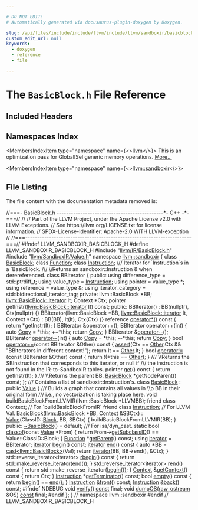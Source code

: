 ```yaml
---

# DO NOT EDIT!
# Automatically generated via docusaurus-plugin-doxygen by Doxygen.

slug: /api/files/include/include/llvm/include/llvm/sandboxir/basicblock-h
custom_edit_url: null
keywords:
  - doxygen
  - reference
  - file

---
```





# The `BasicBlock.h` File Reference

<DoxygenPage pluginConfig={pluginConfig}>



## Included Headers

<IncludesList>
<IncludesListItem
  filePath="llvm/IR/BasicBlock.h"
  permalink="/docs/api/files/include/include/llvm/include/llvm/ir/basicblock-h"
  isLocal="true" />
<IncludesListItem
  filePath="llvm/SandboxIR/Value.h"
  permalink="/docs/api/files/include/include/llvm/include/llvm/sandboxir/value-h"
  isLocal="true" />
</IncludesList>

## Namespaces Index

<MembersIndex>

<MembersIndexItem
  type="namespace"
  name={<><a href="/docs/api/namespaces/llvm">llvm</a></>}>
This is an optimization pass for GlobalISel generic memory operations. <a href="/docs/api/namespaces/llvm/#details">More...</a>
</MembersIndexItem>

<MembersIndexItem
  type="namespace"
  name={<><a href="/docs/api/namespaces/llvm/sandboxir">llvm::sandboxir</a></>}>
</MembersIndexItem>

</MembersIndex>


## File Listing

The file content with the documentation metadata removed is:

<ProgramListing>

<Link id="l00001" /><CodeLine lineNumber="1"><Highlight kind="comment">//===- BasicBlock.h ---------------------------------------------&#42;- C++ -&#42;-===//</Highlight><Highlight kind="normal"></Highlight></CodeLine>
<Link id="l00002" /><CodeLine lineNumber="2"><Highlight kind="normal"></Highlight><Highlight kind="comment">//</Highlight><Highlight kind="normal"></Highlight></CodeLine>
<Link id="l00003" /><CodeLine lineNumber="3"><Highlight kind="normal"></Highlight><Highlight kind="comment">// Part of the LLVM Project, under the Apache License v2.0 with LLVM Exceptions.</Highlight><Highlight kind="normal"></Highlight></CodeLine>
<Link id="l00004" /><CodeLine lineNumber="4"><Highlight kind="normal"></Highlight><Highlight kind="comment">// See https://llvm.org/LICENSE.txt for license information.</Highlight><Highlight kind="normal"></Highlight></CodeLine>
<Link id="l00005" /><CodeLine lineNumber="5"><Highlight kind="normal"></Highlight><Highlight kind="comment">// SPDX-License-Identifier: Apache-2.0 WITH LLVM-exception</Highlight><Highlight kind="normal"></Highlight></CodeLine>
<Link id="l00006" /><CodeLine lineNumber="6"><Highlight kind="normal"></Highlight><Highlight kind="comment">//</Highlight><Highlight kind="normal"></Highlight></CodeLine>
<Link id="l00007" /><CodeLine lineNumber="7"><Highlight kind="normal"></Highlight><Highlight kind="comment">//===----------------------------------------------------------------------===//</Highlight><Highlight kind="normal"></Highlight></CodeLine>
<Link id="l00008" /><CodeLine lineNumber="8"><Highlight kind="normal"></Highlight></CodeLine>
<Link id="l00009" /><CodeLine lineNumber="9"><Highlight kind="normal"></Highlight><Highlight kind="preprocessor">#ifndef LLVM&#95;SANDBOXIR&#95;BASICBLOCK&#95;H</Highlight><Highlight kind="normal"></Highlight></CodeLine>
<Link id="l00010" /><CodeLine lineNumber="10"><Highlight kind="normal"></Highlight><Highlight kind="preprocessor">#define LLVM&#95;SANDBOXIR&#95;BASICBLOCK&#95;H</Highlight><Highlight kind="normal"></Highlight></CodeLine>
<Link id="l00011" /><CodeLine lineNumber="11"><Highlight kind="normal"></Highlight></CodeLine>
<Link id="l00012" /><CodeLine lineNumber="12"><Highlight kind="normal"></Highlight><Highlight kind="preprocessor">#include &quot;<a href="/docs/api/files/include/include/llvm/include/llvm/ir/basicblock-h">llvm/IR/BasicBlock.h</a>&quot;</Highlight><Highlight kind="normal"></Highlight></CodeLine>
<Link id="l00013" /><CodeLine lineNumber="13"><Highlight kind="normal"></Highlight><Highlight kind="preprocessor">#include &quot;<a href="/docs/api/files/include/include/llvm/include/llvm/sandboxir/value-h">llvm/SandboxIR/Value.h</a>&quot;</Highlight><Highlight kind="normal"></Highlight></CodeLine>
<Link id="l00014" /><CodeLine lineNumber="14"><Highlight kind="normal"></Highlight></CodeLine>
<Link id="l00015" /><CodeLine lineNumber="15"><Highlight kind="normal"></Highlight><Highlight kind="keyword">namespace </Highlight><Highlight kind="normal"><a href="/docs/api/namespaces/llvm/sandboxir">llvm::sandboxir</a> &#123;</Highlight></CodeLine>
<Link id="l00016" /><CodeLine lineNumber="16"><Highlight kind="normal"></Highlight></CodeLine>
<Link id="l00017" /><CodeLine lineNumber="17"><Highlight kind="normal"></Highlight><Highlight kind="keyword">class </Highlight><Highlight kind="normal"><a href="/docs/api/namespaces/llvm/sandboxir/#a60f87746e4945fda7ea3d5a983c9b62c">BasicBlock</a>;</Highlight></CodeLine>
<Link id="l00018" /><CodeLine lineNumber="18"><Highlight kind="normal"></Highlight><Highlight kind="keyword">class </Highlight><Highlight kind="normal"><a href="/docs/api/classes/llvm/sandboxir/function">Function</a>;</Highlight></CodeLine>
<Link id="l00019" /><CodeLine lineNumber="19"><Highlight kind="normal"></Highlight><Highlight kind="keyword">class </Highlight><Highlight kind="normal"><a href="/docs/api/classes/llvm/sandboxir/instruction">Instruction</a>;</Highlight></CodeLine>
<Link id="l00020" /><CodeLine lineNumber="20"><Highlight kind="normal"></Highlight><Highlight kind="comment"></Highlight></CodeLine>
<Link id="l00021" /><CodeLine lineNumber="21"><Highlight kind="comment">/// Iterator for &#96;Instruction&#96;s in a &#96;BasicBlock.</Highlight></CodeLine>
<Link id="l00022" /><CodeLine lineNumber="22"><Highlight kind="comment">/// \\Returns an sandboxir::Instruction &amp; when derereferenced.</Highlight><Highlight kind="normal"></Highlight></CodeLine>
<Link id="l00023" /><CodeLine lineNumber="23"><Highlight kind="normal"></Highlight><Highlight kind="keyword">class </Highlight><Highlight kind="normal">BBIterator &#123;</Highlight></CodeLine>
<Link id="l00024" /><CodeLine lineNumber="24"><Highlight kind="normal"></Highlight><Highlight kind="keyword">public</Highlight><Highlight kind="normal">:</Highlight></CodeLine>
<Link id="l00025" /><CodeLine lineNumber="25"><Highlight kind="normal">  </Highlight><Highlight kind="keyword">using </Highlight><Highlight kind="normal">difference&#95;type = std::ptrdiff&#95;t;</Highlight></CodeLine>
<Link id="l00026" /><CodeLine lineNumber="26"><Highlight kind="normal">  </Highlight><Highlight kind="keyword">using </Highlight><Highlight kind="normal">value&#95;type = <a href="/docs/api/namespaces/llvm/sandboxir/#a75d3582b0f0bc7a5123de92ada301e97">Instruction</a>;</Highlight></CodeLine>
<Link id="l00027" /><CodeLine lineNumber="27"><Highlight kind="normal">  </Highlight><Highlight kind="keyword">using </Highlight><Highlight kind="normal">pointer = value&#95;type &#42;;</Highlight></CodeLine>
<Link id="l00028" /><CodeLine lineNumber="28"><Highlight kind="normal">  </Highlight><Highlight kind="keyword">using </Highlight><Highlight kind="normal">reference = value&#95;type &amp;;</Highlight></CodeLine>
<Link id="l00029" /><CodeLine lineNumber="29"><Highlight kind="normal">  </Highlight><Highlight kind="keyword">using </Highlight><Highlight kind="normal">iterator&#95;category = std::bidirectional&#95;iterator&#95;tag;</Highlight></CodeLine>
<Link id="l00030" /><CodeLine lineNumber="30"><Highlight kind="normal"></Highlight></CodeLine>
<Link id="l00031" /><CodeLine lineNumber="31"><Highlight kind="normal"></Highlight><Highlight kind="keyword">private</Highlight><Highlight kind="normal">:</Highlight></CodeLine>
<Link id="l00032" /><CodeLine lineNumber="32"><Highlight kind="normal">  llvm::BasicBlock &#42;BB;</Highlight></CodeLine>
<Link id="l00033" /><CodeLine lineNumber="33"><Highlight kind="normal">  <a href="/docs/api/classes/llvm/basicblock/#a98c0a84a5dfa8bce341c829709f171e5">llvm::BasicBlock::iterator</a> It;</Highlight></CodeLine>
<Link id="l00034" /><CodeLine lineNumber="34"><Highlight kind="normal">  Context &#42;Ctx;</Highlight></CodeLine>
<Link id="l00035" /><CodeLine lineNumber="35"><Highlight kind="normal">  pointer getInstr(<a href="/docs/api/classes/llvm/basicblock/#a98c0a84a5dfa8bce341c829709f171e5">llvm::BasicBlock::iterator</a> It) </Highlight><Highlight kind="keyword">const</Highlight><Highlight kind="normal">;</Highlight></CodeLine>
<Link id="l00036" /><CodeLine lineNumber="36"><Highlight kind="normal"></Highlight></CodeLine>
<Link id="l00037" /><CodeLine lineNumber="37"><Highlight kind="normal"></Highlight><Highlight kind="keyword">public</Highlight><Highlight kind="normal">:</Highlight></CodeLine>
<Link id="l00038" /><CodeLine lineNumber="38"><Highlight kind="normal">  BBIterator() : BB(nullptr), Ctx(nullptr) &#123;&#125;</Highlight></CodeLine>
<Link id="l00039" /><CodeLine lineNumber="39"><Highlight kind="normal">  BBIterator(llvm::BasicBlock &#42;BB, <a href="/docs/api/classes/llvm/basicblock/#a98c0a84a5dfa8bce341c829709f171e5">llvm::BasicBlock::iterator</a> It, Context &#42;Ctx)</Highlight></CodeLine>
<Link id="l00040" /><CodeLine lineNumber="40"><Highlight kind="normal">      : BB(BB), It(It), Ctx(Ctx) &#123;&#125;</Highlight></CodeLine>
<Link id="l00041" /><CodeLine lineNumber="41"><Highlight kind="normal">  reference <a href="/docs/api/namespaces/llvm/#a2366b4a30c90d2207626fb717dfb778d">operator&#42;</a>()</Highlight><Highlight kind="keyword"> const </Highlight><Highlight kind="normal">&#123; </Highlight><Highlight kind="keywordflow">return</Highlight><Highlight kind="normal"> &#42;getInstr(It); &#125;</Highlight></CodeLine>
<Link id="l00042" /><CodeLine lineNumber="42"><Highlight kind="normal">  BBIterator &amp;operator++();</Highlight></CodeLine>
<Link id="l00043" /><CodeLine lineNumber="43"><Highlight kind="normal">  BBIterator operator++(</Highlight><Highlight kind="keywordtype">int</Highlight><Highlight kind="normal">) &#123;</Highlight></CodeLine>
<Link id="l00044" /><CodeLine lineNumber="44"><Highlight kind="normal">    </Highlight><Highlight kind="keyword">auto</Highlight><Highlight kind="normal"> <a href="/docs/api/namespaces/llvm/codeview/#ad37302702bbcf0028581d2655698c27aa5fb63579fc981698f97d55bfecb213ea">Copy</a> = &#42;</Highlight><Highlight kind="keyword">this</Highlight><Highlight kind="normal">;</Highlight></CodeLine>
<Link id="l00045" /><CodeLine lineNumber="45"><Highlight kind="normal">    ++&#42;</Highlight><Highlight kind="keyword">this</Highlight><Highlight kind="normal">;</Highlight></CodeLine>
<Link id="l00046" /><CodeLine lineNumber="46"><Highlight kind="normal">    </Highlight><Highlight kind="keywordflow">return</Highlight><Highlight kind="normal"> <a href="/docs/api/namespaces/llvm/codeview/#ad37302702bbcf0028581d2655698c27aa5fb63579fc981698f97d55bfecb213ea">Copy</a>;</Highlight></CodeLine>
<Link id="l00047" /><CodeLine lineNumber="47"><Highlight kind="normal">  &#125;</Highlight></CodeLine>
<Link id="l00048" /><CodeLine lineNumber="48"><Highlight kind="normal">  BBIterator &amp;<a href="/docs/api/namespaces/llvm/arm/#ad4df32046d01285be0fdb166956103be">operator--</a>();</Highlight></CodeLine>
<Link id="l00049" /><CodeLine lineNumber="49"><Highlight kind="normal">  BBIterator <a href="/docs/api/namespaces/llvm/arm/#ad4df32046d01285be0fdb166956103be">operator--</a>(</Highlight><Highlight kind="keywordtype">int</Highlight><Highlight kind="normal">) &#123;</Highlight></CodeLine>
<Link id="l00050" /><CodeLine lineNumber="50"><Highlight kind="normal">    </Highlight><Highlight kind="keyword">auto</Highlight><Highlight kind="normal"> <a href="/docs/api/namespaces/llvm/codeview/#ad37302702bbcf0028581d2655698c27aa5fb63579fc981698f97d55bfecb213ea">Copy</a> = &#42;</Highlight><Highlight kind="keyword">this</Highlight><Highlight kind="normal">;</Highlight></CodeLine>
<Link id="l00051" /><CodeLine lineNumber="51"><Highlight kind="normal">    --&#42;</Highlight><Highlight kind="keyword">this</Highlight><Highlight kind="normal">;</Highlight></CodeLine>
<Link id="l00052" /><CodeLine lineNumber="52"><Highlight kind="normal">    </Highlight><Highlight kind="keywordflow">return</Highlight><Highlight kind="normal"> <a href="/docs/api/namespaces/llvm/codeview/#ad37302702bbcf0028581d2655698c27aa5fb63579fc981698f97d55bfecb213ea">Copy</a>;</Highlight></CodeLine>
<Link id="l00053" /><CodeLine lineNumber="53"><Highlight kind="normal">  &#125;</Highlight></CodeLine>
<Link id="l00054" /><CodeLine lineNumber="54"><Highlight kind="normal">  </Highlight><Highlight kind="keywordtype">bool</Highlight><Highlight kind="normal"> <a href="/docs/api/files/lib/lib/debuginfo/lib/debuginfo/gsym/mergedfunctionsinfo-cpp/#ad5db311411b09e79fcad62e7cee12e6b">operator==</a>(</Highlight><Highlight kind="keyword">const</Highlight><Highlight kind="normal"> BBIterator &amp;Other)</Highlight><Highlight kind="keyword"> const </Highlight><Highlight kind="normal">&#123;</Highlight></CodeLine>
<Link id="l00055" /><CodeLine lineNumber="55"><Highlight kind="normal">    <a href="/docs/api/files/lib/lib/target/lib/target/amdgpu/silowercontrolflow-cpp/#a4868c5d81c5ccc98c47aeab6244346a0">assert</a>(Ctx == <a href="/docs/api/namespaces/llvm/codeview/#a5998c3d968454cd19d6c0ba8e5331a14a6311ae17c1ee52b36e68aaf4ad066387">Other</a>.Ctx &amp;&amp; </Highlight><Highlight kind="stringliteral">&quot;BBIterators in different context!&quot;</Highlight><Highlight kind="normal">);</Highlight></CodeLine>
<Link id="l00056" /><CodeLine lineNumber="56"><Highlight kind="normal">    </Highlight><Highlight kind="keywordflow">return</Highlight><Highlight kind="normal"> It == <a href="/docs/api/namespaces/llvm/codeview/#a5998c3d968454cd19d6c0ba8e5331a14a6311ae17c1ee52b36e68aaf4ad066387">Other</a>.It;</Highlight></CodeLine>
<Link id="l00057" /><CodeLine lineNumber="57"><Highlight kind="normal">  &#125;</Highlight></CodeLine>
<Link id="l00058" /><CodeLine lineNumber="58"><Highlight kind="normal">  </Highlight><Highlight kind="keywordtype">bool</Highlight><Highlight kind="normal"> <a href="/docs/api/namespaces/llvm/#a2f883c895f4d244f4ed56ed8a8c160c1">operator!=</a>(</Highlight><Highlight kind="keyword">const</Highlight><Highlight kind="normal"> BBIterator &amp;Other)</Highlight><Highlight kind="keyword"> const </Highlight><Highlight kind="normal">&#123; </Highlight><Highlight kind="keywordflow">return</Highlight><Highlight kind="normal"> !(&#42;</Highlight><Highlight kind="keyword">this</Highlight><Highlight kind="normal"> == <a href="/docs/api/namespaces/llvm/codeview/#a5998c3d968454cd19d6c0ba8e5331a14a6311ae17c1ee52b36e68aaf4ad066387">Other</a>); &#125;</Highlight><Highlight kind="comment"></Highlight></CodeLine>
<Link id="l00059" /><CodeLine lineNumber="59"><Highlight kind="comment">  /// \\Returns the SBInstruction that corresponds to this iterator, or null if</Highlight></CodeLine>
<Link id="l00060" /><CodeLine lineNumber="60"><Highlight kind="comment">  /// the instruction is not found in the IR-to-SandboxIR tables.</Highlight><Highlight kind="normal"></Highlight></CodeLine>
<Link id="l00061" /><CodeLine lineNumber="61"><Highlight kind="normal">  pointer <a href="/docs/api/namespaces/llvm/#a73257f51950d9ea50955e3fb9c724a25">get</a>()</Highlight><Highlight kind="keyword"> const </Highlight><Highlight kind="normal">&#123; </Highlight><Highlight kind="keywordflow">return</Highlight><Highlight kind="normal"> getInstr(It); &#125;</Highlight><Highlight kind="comment"></Highlight></CodeLine>
<Link id="l00062" /><CodeLine lineNumber="62"><Highlight kind="comment">  /// \\Returns the parent BB.</Highlight><Highlight kind="normal"></Highlight></CodeLine>
<Link id="l00063" /><CodeLine lineNumber="63"><Highlight kind="normal">  <a href="/docs/api/namespaces/llvm/isd/#a22ea9cec080dd5f4f47ba234c2f59110a8472e46f9e4db168c5610ecdfb05dbaf">BasicBlock</a> &#42;getNodeParent() </Highlight><Highlight kind="keyword">const</Highlight><Highlight kind="normal">;</Highlight></CodeLine>
<Link id="l00064" /><CodeLine lineNumber="64"><Highlight kind="normal">&#125;;</Highlight></CodeLine>
<Link id="l00065" /><CodeLine lineNumber="65"><Highlight kind="normal"></Highlight><Highlight kind="comment"></Highlight></CodeLine>
<Link id="l00066" /><CodeLine lineNumber="66"><Highlight kind="comment">/// Contains a list of sandboxir::Instruction&#39;s.</Highlight><Highlight kind="normal"></Highlight></CodeLine>
<Link id="l00067" /><CodeLine lineNumber="67"><Highlight kind="normal"></Highlight><Highlight kind="keyword">class </Highlight><Highlight kind="normal"><a href="/docs/api/namespaces/llvm/sandboxir/#a60f87746e4945fda7ea3d5a983c9b62c">BasicBlock</a> : </Highlight><Highlight kind="keyword">public</Highlight><Highlight kind="normal"> <a href="/docs/api/classes/llvm/sandboxir/value">Value</a> &#123;</Highlight><Highlight kind="comment"></Highlight></CodeLine>
<Link id="l00068" /><CodeLine lineNumber="68"><Highlight kind="comment">  /// Builds a graph that contains all values in \\p BB in their original form</Highlight></CodeLine>
<Link id="l00069" /><CodeLine lineNumber="69"><Highlight kind="comment">  /// i.e., no vectorization is taking place here.</Highlight><Highlight kind="normal"></Highlight></CodeLine>
<Link id="l00070" /><CodeLine lineNumber="70"><Highlight kind="normal">  </Highlight><Highlight kind="keywordtype">void</Highlight><Highlight kind="normal"> buildBasicBlockFromLLVMIR(llvm::BasicBlock &#42;LLVMBB);</Highlight></CodeLine>
<Link id="l00071" /><CodeLine lineNumber="71"><Highlight kind="normal">  </Highlight><Highlight kind="keyword">friend</Highlight><Highlight kind="normal"> </Highlight><Highlight kind="keyword">class </Highlight><Highlight kind="normal">Context;     </Highlight><Highlight kind="comment">// For &#96;buildBasicBlockFromIR&#96;</Highlight><Highlight kind="normal"></Highlight></CodeLine>
<Link id="l00072" /><CodeLine lineNumber="72" lineLink="/docs/api/namespaces/llvm/sandboxir/#a75d3582b0f0bc7a5123de92ada301e97"><Highlight kind="normal">  </Highlight><Highlight kind="keyword">friend</Highlight><Highlight kind="normal"> </Highlight><Highlight kind="keyword">class </Highlight><Highlight kind="normal"><a href="/docs/api/classes/llvm/sandboxir/instruction">Instruction</a>; </Highlight><Highlight kind="comment">// For LLVM Val.</Highlight><Highlight kind="normal"></Highlight></CodeLine>
<Link id="l00073" /><CodeLine lineNumber="73"><Highlight kind="normal"></Highlight></CodeLine>
<Link id="l00074" /><CodeLine lineNumber="74" lineLink="/docs/api/namespaces/llvm/sandboxir/#a60f87746e4945fda7ea3d5a983c9b62c"><Highlight kind="normal">  <a href="/docs/api/namespaces/llvm/sandboxir/#a60f87746e4945fda7ea3d5a983c9b62c">BasicBlock</a>(<a href="/docs/api/classes/llvm/basicblock">llvm::BasicBlock</a> &#42;BB, <a href="/docs/api/classes/llvm/sandboxir/context">Context</a> &amp;SBCtx)</Highlight></CodeLine>
<Link id="l00075" /><CodeLine lineNumber="75"><Highlight kind="normal">      : <a href="/docs/api/classes/llvm/sandboxir/value">Value</a>(ClassID::<a href="/docs/api/namespaces/llvm/#a0e00fad9c34de40b1e31f3aa6f8e024cae1e4c8c9ccd9fc39c391da4bcd093fb2">Block</a>, BB, SBCtx) &#123;</Highlight></CodeLine>
<Link id="l00076" /><CodeLine lineNumber="76"><Highlight kind="normal">    buildBasicBlockFromLLVMIR(BB);</Highlight></CodeLine>
<Link id="l00077" /><CodeLine lineNumber="77"><Highlight kind="normal">  &#125;</Highlight></CodeLine>
<Link id="l00078" /><CodeLine lineNumber="78"><Highlight kind="normal"></Highlight></CodeLine>
<Link id="l00079" /><CodeLine lineNumber="79"><Highlight kind="normal"></Highlight><Highlight kind="keyword">public</Highlight><Highlight kind="normal">:</Highlight></CodeLine>
<Link id="l00080" /><CodeLine lineNumber="80" lineLink="/docs/api/namespaces/llvm/sandboxir/#a4fa2e264b8b61aea5f867af5a448fd7d"><Highlight kind="normal">  <a href="/docs/api/namespaces/llvm/sandboxir/#a4fa2e264b8b61aea5f867af5a448fd7d">~BasicBlock</a>() = </Highlight><Highlight kind="keywordflow">default</Highlight><Highlight kind="normal">;</Highlight><Highlight kind="comment"></Highlight></CodeLine>
<Link id="l00081" /><CodeLine lineNumber="81"><Highlight kind="comment">  /// For isa/dyn&#95;cast.</Highlight><Highlight kind="normal"></Highlight></CodeLine>
<Link id="l00082" /><CodeLine lineNumber="82" lineLink="/docs/api/namespaces/llvm/sandboxir/#a6fbc33daa780beb81b1ec2326cb716dc"><Highlight kind="normal">  </Highlight><Highlight kind="keyword">static</Highlight><Highlight kind="normal"> </Highlight><Highlight kind="keywordtype">bool</Highlight><Highlight kind="normal"> <a href="/docs/api/namespaces/llvm/sandboxir/#a6fbc33daa780beb81b1ec2326cb716dc">classof</a>(</Highlight><Highlight kind="keyword">const</Highlight><Highlight kind="normal"> <a href="/docs/api/classes/llvm/sandboxir/value">Value</a> &#42;From) &#123;</Highlight></CodeLine>
<Link id="l00083" /><CodeLine lineNumber="83"><Highlight kind="normal">    </Highlight><Highlight kind="keywordflow">return</Highlight><Highlight kind="normal"> From-&gt;<a href="/docs/api/classes/llvm/sandboxir/value/#a27b9af008c6420f3340805e50297f9fb">getSubclassID</a>() == Value::ClassID::Block;</Highlight></CodeLine>
<Link id="l00084" /><CodeLine lineNumber="84"><Highlight kind="normal">  &#125;</Highlight></CodeLine>
<Link id="l00085" /><CodeLine lineNumber="85" lineLink="/docs/api/namespaces/llvm/sandboxir/#a58a3e00f38db391e38a165784cbdd252"><Highlight kind="normal">  <a href="/docs/api/classes/llvm/sandboxir/function">Function</a> &#42;<a href="/docs/api/namespaces/llvm/sandboxir/#a58a3e00f38db391e38a165784cbdd252">getParent</a>() </Highlight><Highlight kind="keyword">const</Highlight><Highlight kind="normal">;</Highlight></CodeLine>
<Link id="l00086" /><CodeLine lineNumber="86" lineLink="/docs/api/namespaces/llvm/sandboxir/#a7f5af8c1ba2e11773efdbf7b6bc0d4e8"><Highlight kind="normal">  </Highlight><Highlight kind="keyword">using </Highlight><Highlight kind="normal"><a href="/docs/api/namespaces/llvm/sandboxir/#a7f5af8c1ba2e11773efdbf7b6bc0d4e8">iterator</a> = BBIterator;</Highlight></CodeLine>
<Link id="l00087" /><CodeLine lineNumber="87" lineLink="/docs/api/namespaces/llvm/sandboxir/#a2fdb10193ae65fe59b4d8df288044864"><Highlight kind="normal">  <a href="/docs/api/namespaces/llvm/sandboxir/#a7f5af8c1ba2e11773efdbf7b6bc0d4e8">iterator</a> <a href="/docs/api/namespaces/llvm/sandboxir/#a2fdb10193ae65fe59b4d8df288044864">begin</a>() </Highlight><Highlight kind="keyword">const</Highlight><Highlight kind="normal">;</Highlight></CodeLine>
<Link id="l00088" /><CodeLine lineNumber="88" lineLink="/docs/api/namespaces/llvm/sandboxir/#a64ac61287490361f2183faf1d7639ee9"><Highlight kind="normal">  <a href="/docs/api/namespaces/llvm/sandboxir/#a7f5af8c1ba2e11773efdbf7b6bc0d4e8">iterator</a> <a href="/docs/api/namespaces/llvm/sandboxir/#a64ac61287490361f2183faf1d7639ee9">end</a>()</Highlight><Highlight kind="keyword"> const </Highlight><Highlight kind="normal">&#123;</Highlight></CodeLine>
<Link id="l00089" /><CodeLine lineNumber="89"><Highlight kind="normal">    </Highlight><Highlight kind="keyword">auto</Highlight><Highlight kind="normal"> &#42;BB = <a href="/docs/api/namespaces/llvm/#ac4fc845f5ed92de63cd4474f128f5fc5">cast&lt;llvm::BasicBlock&gt;</a>(Val);</Highlight></CodeLine>
<Link id="l00090" /><CodeLine lineNumber="90"><Highlight kind="normal">    </Highlight><Highlight kind="keywordflow">return</Highlight><Highlight kind="normal"> <a href="/docs/api/namespaces/llvm/sandboxir/#a7f5af8c1ba2e11773efdbf7b6bc0d4e8">iterator</a>(BB, BB-&gt;end(), &amp;Ctx);</Highlight></CodeLine>
<Link id="l00091" /><CodeLine lineNumber="91"><Highlight kind="normal">  &#125;</Highlight></CodeLine>
<Link id="l00092" /><CodeLine lineNumber="92" lineLink="/docs/api/namespaces/llvm/sandboxir/#a4488d662ff2d89f6e26e128569eb818a"><Highlight kind="normal">  std::reverse&#95;iterator&lt;iterator&gt; <a href="/docs/api/namespaces/llvm/sandboxir/#a4488d662ff2d89f6e26e128569eb818a">rbegin</a>()</Highlight><Highlight kind="keyword"> const </Highlight><Highlight kind="normal">&#123;</Highlight></CodeLine>
<Link id="l00093" /><CodeLine lineNumber="93"><Highlight kind="normal">    </Highlight><Highlight kind="keywordflow">return</Highlight><Highlight kind="normal"> std::make&#95;reverse&#95;iterator(<a href="/docs/api/namespaces/llvm/sandboxir/#a64ac61287490361f2183faf1d7639ee9">end</a>());</Highlight></CodeLine>
<Link id="l00094" /><CodeLine lineNumber="94"><Highlight kind="normal">  &#125;</Highlight></CodeLine>
<Link id="l00095" /><CodeLine lineNumber="95" lineLink="/docs/api/namespaces/llvm/sandboxir/#aa486e62b94b010c0338242cc29abe831"><Highlight kind="normal">  std::reverse&#95;iterator&lt;iterator&gt; <a href="/docs/api/namespaces/llvm/sandboxir/#aa486e62b94b010c0338242cc29abe831">rend</a>()</Highlight><Highlight kind="keyword"> const </Highlight><Highlight kind="normal">&#123;</Highlight></CodeLine>
<Link id="l00096" /><CodeLine lineNumber="96"><Highlight kind="normal">    </Highlight><Highlight kind="keywordflow">return</Highlight><Highlight kind="normal"> std::make&#95;reverse&#95;iterator(<a href="/docs/api/namespaces/llvm/sandboxir/#a2fdb10193ae65fe59b4d8df288044864">begin</a>());</Highlight></CodeLine>
<Link id="l00097" /><CodeLine lineNumber="97"><Highlight kind="normal">  &#125;</Highlight></CodeLine>
<Link id="l00098" /><CodeLine lineNumber="98" lineLink="/docs/api/namespaces/llvm/sandboxir/#a16ef7ef1c4bb934e4d6f5dbd6e5fef6f"><Highlight kind="normal">  <a href="/docs/api/classes/llvm/sandboxir/context">Context</a> &amp;<a href="/docs/api/namespaces/llvm/sandboxir/#a16ef7ef1c4bb934e4d6f5dbd6e5fef6f">getContext</a>()</Highlight><Highlight kind="keyword"> const </Highlight><Highlight kind="normal">&#123; </Highlight><Highlight kind="keywordflow">return</Highlight><Highlight kind="normal"> Ctx; &#125;</Highlight></CodeLine>
<Link id="l00099" /><CodeLine lineNumber="99" lineLink="/docs/api/namespaces/llvm/sandboxir/#aeb5c43906a2888b20c99f839b985e4b9"><Highlight kind="normal">  <a href="/docs/api/classes/llvm/sandboxir/instruction">Instruction</a> &#42;<a href="/docs/api/namespaces/llvm/sandboxir/#aeb5c43906a2888b20c99f839b985e4b9">getTerminator</a>() </Highlight><Highlight kind="keyword">const</Highlight><Highlight kind="normal">;</Highlight></CodeLine>
<Link id="l00100" /><CodeLine lineNumber="100" lineLink="/docs/api/namespaces/llvm/sandboxir/#a0e9cf49b789ff0825ffea99d23afd013"><Highlight kind="normal">  </Highlight><Highlight kind="keywordtype">bool</Highlight><Highlight kind="normal"> <a href="/docs/api/namespaces/llvm/sandboxir/#a0e9cf49b789ff0825ffea99d23afd013">empty</a>()</Highlight><Highlight kind="keyword"> const </Highlight><Highlight kind="normal">&#123; </Highlight><Highlight kind="keywordflow">return</Highlight><Highlight kind="normal"> <a href="/docs/api/namespaces/llvm/sandboxir/#a2fdb10193ae65fe59b4d8df288044864">begin</a>() == <a href="/docs/api/namespaces/llvm/sandboxir/#a64ac61287490361f2183faf1d7639ee9">end</a>(); &#125;</Highlight></CodeLine>
<Link id="l00101" /><CodeLine lineNumber="101" lineLink="/docs/api/namespaces/llvm/sandboxir/#a64f3c8ba33de2ea77b1e18b9adec3735"><Highlight kind="normal">  <a href="/docs/api/classes/llvm/sandboxir/instruction">Instruction</a> &amp;<a href="/docs/api/namespaces/llvm/sandboxir/#a64f3c8ba33de2ea77b1e18b9adec3735">front</a>() </Highlight><Highlight kind="keyword">const</Highlight><Highlight kind="normal">;</Highlight></CodeLine>
<Link id="l00102" /><CodeLine lineNumber="102" lineLink="/docs/api/namespaces/llvm/sandboxir/#ac987c71f858c58eb41d44f0288e6d544"><Highlight kind="normal">  <a href="/docs/api/classes/llvm/sandboxir/instruction">Instruction</a> &amp;<a href="/docs/api/namespaces/llvm/sandboxir/#ac987c71f858c58eb41d44f0288e6d544">back</a>() </Highlight><Highlight kind="keyword">const</Highlight><Highlight kind="normal">;</Highlight></CodeLine>
<Link id="l00103" /><CodeLine lineNumber="103"><Highlight kind="normal"></Highlight></CodeLine>
<Link id="l00104" /><CodeLine lineNumber="104"><Highlight kind="normal"></Highlight><Highlight kind="preprocessor">#ifndef NDEBUG</Highlight><Highlight kind="normal"></Highlight></CodeLine>
<Link id="l00105" /><CodeLine lineNumber="105" lineLink="/docs/api/namespaces/llvm/sandboxir/#ab39f6204e12520524b61f0b8df84360e"><Highlight kind="normal">  </Highlight><Highlight kind="keywordtype">void</Highlight><Highlight kind="normal"> <a href="/docs/api/namespaces/llvm/sandboxir/#ab39f6204e12520524b61f0b8df84360e">verify</a>() <a href="/docs/api/files/lib/lib/target/lib/target/aarch64/aarch64promoteconstant-cpp/#a90f8350fecae261c25be85d38b451bff">const</a> final;</Highlight></CodeLine>
<Link id="l00106" /><CodeLine lineNumber="106" lineLink="/docs/api/namespaces/llvm/sandboxir/#aaf8e099af367077208606316ecceb9db"><Highlight kind="normal">  </Highlight><Highlight kind="keywordtype">void</Highlight><Highlight kind="normal"> <a href="/docs/api/namespaces/llvm/sandboxir/#aaf8e099af367077208606316ecceb9db">dumpOS</a>(<a href="/docs/api/classes/llvm/raw-ostream">raw&#95;ostream</a> &amp;OS) <a href="/docs/api/files/lib/lib/target/lib/target/aarch64/aarch64promoteconstant-cpp/#a90f8350fecae261c25be85d38b451bff">const</a> final;</Highlight></CodeLine>
<Link id="l00107" /><CodeLine lineNumber="107"><Highlight kind="normal"></Highlight><Highlight kind="preprocessor">#endif</Highlight><Highlight kind="normal"></Highlight></CodeLine>
<Link id="l00108" /><CodeLine lineNumber="108"><Highlight kind="normal">&#125;;</Highlight></CodeLine>
<Link id="l00109" /><CodeLine lineNumber="109"><Highlight kind="normal"></Highlight></CodeLine>
<Link id="l00110" /><CodeLine lineNumber="110"><Highlight kind="normal">&#125; </Highlight><Highlight kind="comment">// namespace llvm::sandboxir</Highlight><Highlight kind="normal"></Highlight></CodeLine>
<Link id="l00111" /><CodeLine lineNumber="111"><Highlight kind="normal"></Highlight></CodeLine>
<Link id="l00112" /><CodeLine lineNumber="112"><Highlight kind="normal"></Highlight><Highlight kind="preprocessor">#endif </Highlight><Highlight kind="comment">// LLVM&#95;SANDBOXIR&#95;BASICBLOCK&#95;H</Highlight><Highlight kind="normal"></Highlight></CodeLine>

</ProgramListing>

</DoxygenPage>
